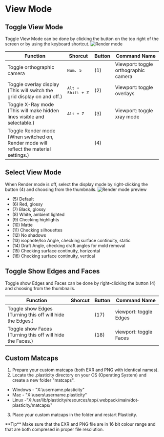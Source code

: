 
# View Mode

## Toggle View Mode

Toggle View Mode can be done by clicking the button on the top right of the screen or by using the keyboard shortcut.
![Render mode](/img/render-mode.png)

| Function                                                                                    | Shorcut                    | Button | Command Name                         |
| ------------------------------------------------------------------------------------------- | -------------------------- | ------ | ------------------------------------ |
| Toggle orthographic camera                                                                  | <kbd>Num. 5</kbd>          | (1)    | Viewport: toggle orthographic camera |
| Toggle overlay display<br/>(This will switch the grid display on and off.)                 | <kbd>Alt + Shift + Z</kbd> | (2)    | Viewport: toggle overlays            |
| Toggle X-Ray mode<br/>(This will make hidden lines visible and selectable.)               | <kbd>Alt + Z</kbd>         | (3)    | Viewport: toggle xray mode           |
| Toggle Render mode<br/>(When switched on, Render mode will reflect the material settings.) |                            | (4)    |                                      |

## Select View Mode

When Render mode is off, select the display mode by right-clicking the button (4) and choosing from the thumbnails.
![Render mode preview](/img/render-mode-preview.png)

- (5) Default
- (6) Red, glossy
- (7) Black, glossy
- (8) White, ambient lighted
- (9) Checking highlights
- (10) Matte
- (11) Checking silhouettes
- (12) No shadows
- (13) isophote/Iso Angle, checking surface continuity, static
- (14) Draft Angle, checking draft angles for mold removal
- (15) Checking surface continuity, horizontal
- (16) Checking surface continuity, vertical

## Toggle Show Edges and Faces

Toggle show Edges and Faces can be done by right-clicking the button (4) and choosing from the thumbnails.

| Function                                                      | Shorcut | Button | Command Name           |
| ------------------------------------------------------------- | ------- | ------ | ---------------------- |
| Toggle show Edges <br />(Turning this off will hide the Edges.) |         | (17)   | viewport: toggle Edges |
| Toggle show Faces <br />(Turning this off will hide the Faces.) |         | (18)   | viewport: toggle Faces |

## Custom Matcaps

1. Prepare your custom matcaps (both EXR and PNG with identical names).
2. Locate the .plasticity directory on your OS (Operating System) and create a new folder "matcaps".

- Windows - "X:\username\.plasticity"
- Mac - "X:\users\username\.plasticity"
- Linux -"X:/usr/lib/plasticity/resources/app/.webpack/main/dot-plasticity/matcaps/"

3. Place your custom matcaps in the folder and restart Plasticity.
<Callout type="info" emoji="💡">
**Tip**
    Make sure that the EXR and PNG file are in 16 bit colour range and that are both compresed in proper file resolution.
</Callout>